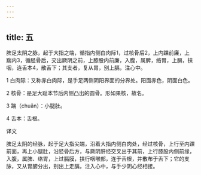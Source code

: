 ```yaml
---
---
---
```

title: 五
---




脾足太阴之脉，起于大指之端，循指内侧白肉际1，过核骨后2，上内踝前廉，上踹内3，循胫骨后，交出厥阴之前，上膝股内前廉，入腹，属脾，络胃，上膈，挟咽，连舌本4，散舌下；其支者，复从胃，别上膈，注心中。

1 白肉际：又称赤白肉际，是手足两侧阴阳界面的分界处。阳面赤色，阴面白色。

2 核骨：是足大趾本节后内侧凸出的圆骨。形如果核，故名。

3 踹（chuǎn）：小腿肚。

4 舌本：舌根。

译文

脾足太阴的经脉，起于足大指尖端，沿着大指内侧白肉处，经过核骨，上行至内踝前面，再上小腿肚，沿胫骨后方，与厥阴肝经交叉出于其前，上行膝股内侧前缘，入腹，属脾、络胃，上过膈膜，挟行咽喉部，连于舌根，并散布于舌下；它的支脉，又从胃腑分出，别出上走膈，注入心中，与手少阴心经相接。